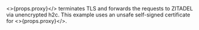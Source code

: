 <>{props.proxy}</> terminates TLS and forwards the requests to ZITADEL via unencrypted h2c.
This example uses an unsafe self-signed certificate for <>{props.proxy}</>.


